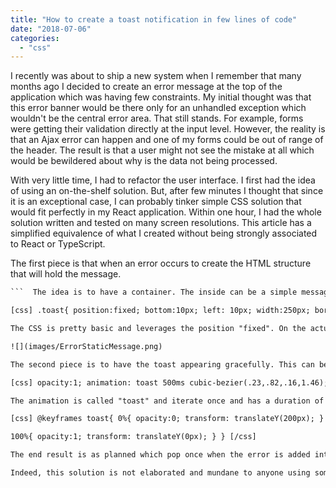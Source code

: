 ```yaml
---
title: "How to create a toast notification in few lines of code"
date: "2018-07-06"
categories: 
  - "css"
---
```


I recently was about to ship a new system when I remember that many months ago I decided to create an error message at the top of the application which was having few constraints. My initial thought was that this error banner would be there only for an unhandled exception which wouldn't be the central error area. That still stands. For example, forms were getting their validation directly at the input level. However, the reality is that an Ajax error can happen and one of my forms could be out of range of the header. The result is that a user might not see the mistake at all which would be bewildered about why is the data not being processed.

With very little time, I had to refactor the user interface. I first had the idea of using an on-the-shelf solution. But, after few minutes I thought that since it is an exceptional case, I can probably tinker simple CSS solution that would fit perfectly in my React application. Within one hour, I had the whole solution written and tested on many screen resolutions. This article has a simplified equivalence of what I created without being strongly associated to React or TypeScript.

The first piece is that when an error occurs to create the HTML structure that will hold the message.


```html  <div class="toast"> <p>Your message</p> </div> 
```  The idea is to have a container. The inside can be a simple message or an icon with a message. In my case, I had an icon, a header, a text and a dismiss button that can call a Redux action to remove the message from the Redux's store. As I said, this is all optional and is not required for the idea to work. The next step is to shape the end result of the error panel that would remain at the bottom of the browser windows regardless if the user is scrolling or has scrolled.

[css] .toast{ position:fixed; bottom:10px; left: 10px; width:250px; border-radius: 4px; box-shadow: #310808 1px 1px 5px; background-color: rgba(177, 7, 15, 0.78); padding:10px; color: #f5bfbf; } [/css]

The CSS is pretty basic and leverages the position "fixed". On the actual code, I had some media instruction to have the width to span the whole width of the browser if the resolution was low by setting the right value and width to auto.

![](images/ErrorStaticMessage.png)

The second piece is to have the toast appearing gracefully. This can be done with purely CSS. The idea is to set an animation that will be executed once. The start of the animation should be that the container is hidden and out of the screen with the end of the animation to its final position with full opacity. The CSS needs to have 3 more lines.

[css] opacity:1; animation: toast 500ms cubic-bezier(.23,.82,.16,1.46); animation-iteration-count: 1; [/css]

The animation is called "toast" and iterate once and has a duration of 500ms. The cubic-bezier is set to create a bouncy effect.

[css] @keyframes toast{ 0%{ opacity:0; transform: translateY(200px); }

100%{ opacity:1; transform: translateY(0px); } } [/css]

The end result is as planned which pop once when the error is added into the DOM. [video width="344" height="226" mp4="https://patrickdesjardins.com/blog/wp-content/uploads/2018/05/2018-05-15\_16-13-44-1.mp4"][/video]

Indeed, this solution is not elaborated and mundane to anyone using something more rich in feature. However, the size of this solution is tiny and for an edge case fit perfectly the situation. If you want to see the code in action I created a [CodePen](https://codepen.io/mrdesjardins/pen/BxOVNJ).
